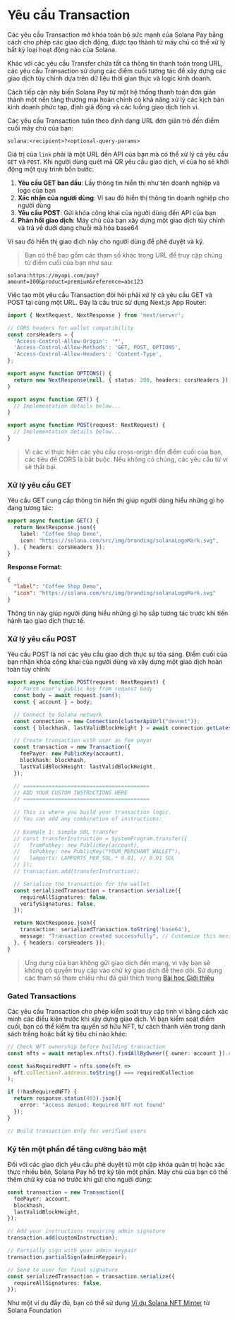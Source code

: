 
# Yêu cầu Transaction

Các yêu cầu Transaction mở khóa toàn bộ sức mạnh của Solana Pay bằng cách cho phép các giao dịch động, được tạo thành từ máy chủ có thể xử lý bất kỳ loại hoạt động nào của Solana.

Khác với các yêu cầu Transfer chứa tất cả thông tin thanh toán trong URL, các yêu cầu Transaction sử dụng các điểm cuối tương tác để xây dựng các giao dịch tùy chỉnh dựa trên dữ liệu thời gian thực và logic kinh doanh.

Cách tiếp cận này biến Solana Pay từ một hệ thống thanh toán đơn giản thành một nền tảng thương mại hoàn chỉnh có khả năng xử lý các kịch bản kinh doanh phức tạp, định giá động và các luồng giao dịch tinh vi.

<ArticleSection name="Yêu cầu Transaction hoạt động thế nào" id="how-it-works" level="h2" />

Các yêu cầu Transaction tuân theo định dạng URL đơn giản trỏ đến điểm cuối máy chủ của bạn:

```
solana:<recipient>?<optional-query-params>
```

Giá trị của `link` phải là một URL đến API của bạn mà có thể xử lý cả yêu cầu `GET` và `POST`. Khi người dùng quét mã QR yêu cầu giao dịch, ví của họ sẽ khởi động một quy trình bốn bước:
1. **Yêu cầu GET ban đầu**: Lấy thông tin hiển thị như tên doanh nghiệp và logo của bạn
2. **Xác nhận của người dùng**: Ví sau đó hiển thị thông tin doanh nghiệp cho người dùng
3. **Yêu cầu POST**: Gửi khóa công khai của người dùng đến API của bạn
4. **Phản hồi giao dịch**: Máy chủ của bạn xây dựng một giao dịch tùy chỉnh và trả về dưới dạng chuỗi mã hóa base64

Ví sau đó hiển thị giao dịch này cho người dùng để phê duyệt và ký.

> Bạn có thể bao gồm các tham số khác trong URL để truy cập chúng từ điểm cuối của bạn như sau:

```
solana:https://myapi.com/pay?amount=100&product=premium&reference=abc123
```

<ArticleSection name="Xây dựng API Endpoint" id="api-endpoint" level="h2" />

Việc tạo một yêu cầu Transaction đòi hỏi phải xử lý cả yêu cầu GET và POST tại cùng một URL. Đây là cấu trúc sử dụng Next.js App Router:

```ts
import { NextRequest, NextResponse } from 'next/server';

// CORS headers for wallet compatibility
const corsHeaders = {
  'Access-Control-Allow-Origin': '*',
  'Access-Control-Allow-Methods': 'GET, POST, OPTIONS',
  'Access-Control-Allow-Headers': 'Content-Type',
};

export async function OPTIONS() {
  return new NextResponse(null, { status: 200, headers: corsHeaders });
}

export async function GET() {
  // Implementation details below...
}

export async function POST(request: NextRequest) {
  // Implementation details below...
}
```

> Vì các ví thực hiện các yêu cầu cross-origin đến điểm cuối của bạn, các tiêu đề CORS là bắt buộc. Nếu không có chúng, các yêu cầu từ ví sẽ thất bại.

### Xử lý yêu cầu GET

Yêu cầu GET cung cấp thông tin hiển thị giúp người dùng hiểu những gì họ đang tương tác:

```ts
export async function GET() {
  return NextResponse.json({
    label: "Coffee Shop Demo",
    icon: "https://solana.com/src/img/branding/solanaLogoMark.svg",
  }, { headers: corsHeaders });
}
```

**Response Format:**

```json
{
  "label": "Coffee Shop Demo",
  "icon": "https://solana.com/src/img/branding/solanaLogoMark.svg"
}
```

Thông tin này giúp người dùng hiểu những gì họ sắp tương tác trước khi tiến hành tạo giao dịch thực tế.

### Xử lý yêu cầu POST

Yêu cầu POST là nơi các yêu cầu giao dịch thực sự tỏa sáng. Điểm cuối của bạn nhận khóa công khai của người dùng và xây dựng một giao dịch hoàn toàn tùy chỉnh:

```ts
export async function POST(request: NextRequest) {
  // Parse user's public key from request body
  const body = await request.json();
  const { account } = body;

  // Connect to Solana network
  const connection = new Connection(clusterApiUrl("devnet"));
  const { blockhash, lastValidBlockHeight } = await connection.getLatestBlockhash();

  // Create transaction with user as fee payer
  const transaction = new Transaction({
    feePayer: new PublicKey(account),
    blockhash: blockhash,
    lastValidBlockHeight: lastValidBlockHeight,
  });

  // ========================================
  // ADD YOUR CUSTOM INSTRUCTIONS HERE
  // ========================================
  
  // This is where you build your transaction logic.
  // You can add any combination of instructions:
  
  // Example 1: Simple SOL transfer
  // const transferInstruction = SystemProgram.transfer({
  //   fromPubkey: new PublicKey(account),
  //   toPubkey: new PublicKey("YOUR_MERCHANT_WALLET"),
  //   lamports: LAMPORTS_PER_SOL * 0.01, // 0.01 SOL
  // });
  // transaction.add(transferInstruction);

  // Serialize the transaction for the wallet
  const serializedTransaction = transaction.serialize({
    requireAllSignatures: false,
    verifySignatures: false,
  });

  return NextResponse.json({
    transaction: serializedTransaction.toString('base64'),
    message: "Transaction created successfully", // Customize this message
  }, { headers: corsHeaders });
}
```

> Ưng dụng của bạn không gửi giao dịch đến mạng, vì vậy bạn sẽ không có quyền truy cập vào chữ ký giao dịch để theo dõi. Sử dụng các tham số tham chiếu như đã giải thích trong [Bài học Giới thiệu](/vi/courses/solana-pay/introduction#reference)

<ArticleSection name="Các khả năng nâng cao" id="advanced-capabilities" level="h2" />

### Gated Transactions

Các yêu cầu Transaction cho phép kiểm soát truy cập tinh vi bằng cách xác minh các điều kiện trước khi xây dựng giao dịch. Vì bạn kiểm soát điểm cuối, bạn có thể kiểm tra quyền sở hữu NFT, tư cách thành viên trong danh sách trắng hoặc bất kỳ tiêu chí nào khác:

```ts
// Check NFT ownership before building transaction
const nfts = await metaplex.nfts().findAllByOwner({ owner: account }).run(); 

const hasRequiredNFT = nfts.some(nft => 
  nft.collection?.address.toString() === requiredCollection
);

if (!hasRequiredNFT) {
  return response.status(403).json({ 
    error: "Access denied: Required NFT not found" 
  });
}

// Build transaction only for verified users
```

### Ký tên một phần để tăng cường bảo mật

Đối với các giao dịch yêu cầu phê duyệt từ một cặp khóa quản trị hoặc xác thực nhiều bên, Solana Pay hỗ trợ ký tên một phần. Máy chủ của bạn có thể thêm chữ ký của nó trước khi gửi cho người dùng:

```ts
const transaction = new Transaction({
  feePayer: account,
  blockhash,
  lastValidBlockHeight,
});

// Add your instructions requiring admin signature
transaction.add(customInstruction);

// Partially sign with your admin keypair
transaction.partialSign(adminKeypair);

// Send to user for final signature
const serializedTransaction = transaction.serialize({
  requireAllSignatures: false,
});
```

<ArticleSection name="Ví dụ" id="example" level="h2" />

Như một ví dụ đầy đủ, bạn có thể sử dụng [Ví dụ Solana NFT Minter](https://github.com/solana-developers/solana-pay-nft-minter/tree/main) từ Solana Foundation
